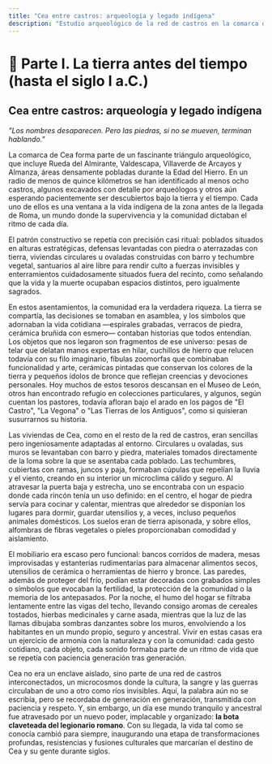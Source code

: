 ```yaml
---
title: "Cea entre castros: arqueología y legado indígena"
description: "Estudio arqueológico de la red de castros en la comarca de Cea, incluyendo patrones constructivos, vida cotidiana, objetos encontrados y la transición hacia el mundo romano."
---
```


# 📘 Parte I. La tierra antes del tiempo (hasta el siglo I a.C.)

## Cea entre castros: arqueología y legado indígena

*"Los nombres desaparecen. Pero las piedras, si no se mueven, terminan hablando."*

La comarca de Cea forma parte de un fascinante triángulo arqueológico, que incluye Rueda del Almirante, Valdescapa, Villaverde de Arcayos y Almanza, áreas densamente pobladas durante la Edad del Hierro. En un radio de menos de quince kilómetros se han identificado al menos ocho castros, algunos excavados con detalle por arqueólogos y otros aún esperando pacientemente ser descubiertos bajo la tierra y el tiempo. Cada uno de ellos es una ventana a la vida indígena de la zona antes de la llegada de Roma, un mundo donde la supervivencia y la comunidad dictaban el ritmo de cada día.

El patrón constructivo se repetía con precisión casi ritual: poblados situados en alturas estratégicas, defensas levantadas con piedra o aterrazadas con tierra, viviendas circulares u ovaladas construidas con barro y techumbre vegetal, santuarios al aire libre para rendir culto a fuerzas invisibles y enterramientos cuidadosamente situados fuera del recinto, como señalando que la vida y la muerte ocupaban espacios distintos, pero igualmente sagrados.

En estos asentamientos, la comunidad era la verdadera riqueza. La tierra se compartía, las decisiones se tomaban en asamblea, y los símbolos que adornaban la vida cotidiana —espirales grabadas, verracos de piedra, cerámica bruñida con esmero— contaban historias que todos entendían. Los objetos que nos legaron son fragmentos de ese universo: pesas de telar que delatan manos expertas en hilar, cuchillos de hierro que relucen todavía con su filo imaginario, fíbulas zoomorfas que combinaban funcionalidad y arte, cerámicas pintadas que conservan los colores de la tierra y pequeños ídolos de bronce que reflejan creencias y devociones personales. Hoy muchos de estos tesoros descansan en el Museo de León, otros han encontrado refugio en colecciones particulares, y algunos, según cuentan los pastores, todavía afloran bajo el arado en los pagos de "El Castro", "La Vegona" o "Las Tierras de los Antiguos", como si quisieran susurrarnos su historia.

Las viviendas de Cea, como en el resto de la red de castros, eran sencillas pero ingeniosamente adaptadas al entorno. Circulares u ovaladas, sus muros se levantaban con barro y piedra, materiales tomados directamente de la loma sobre la que se asentaba cada poblado. Las techumbres, cubiertas con ramas, juncos y paja, formaban cúpulas que repelían la lluvia y el viento, creando en su interior un microclima cálido y seguro. Al atravesar la puerta baja y estrecha, uno se encontraba con un espacio donde cada rincón tenía un uso definido: en el centro, el hogar de piedra servía para cocinar y calentar, mientras que alrededor se disponían los lugares para dormir, guardar utensilios y, a veces, incluso pequeños animales domésticos. Los suelos eran de tierra apisonada, y sobre ellos, alfombras de fibras vegetales o pieles proporcionaban comodidad y aislamiento.

El mobiliario era escaso pero funcional: bancos corridos de madera, mesas improvisadas y estanterías rudimentarias para almacenar alimentos secos, utensilios de cerámica o herramientas de hierro y bronce. Las paredes, además de proteger del frío, podían estar decoradas con grabados simples o símbolos que evocaban la fertilidad, la protección de la comunidad o la memoria de los antepasados. Por la noche, el humo del hogar se filtraba lentamente entre las vigas del techo, llevando consigo aromas de cereales tostados, hierbas medicinales y carne asada, mientras que la luz de las llamas dibujaba sombras danzantes sobre los muros, envolviendo a los habitantes en un mundo propio, seguro y ancestral. Vivir en estas casas era un ejercicio de armonía con la naturaleza y con la comunidad: cada gesto cotidiano, cada objeto, cada sonido formaba parte de un ritmo de vida que se repetía con paciencia generación tras generación.

Cea no era un enclave aislado, sino parte de una red de castros interconectados, un microcosmos donde la cultura, la sangre y las guerras circulaban de uno a otro como ríos invisibles. Aquí, la palabra aún no se escribía, pero se recordaba de generación en generación, transmitida con paciencia y respeto. Y, sin embargo, un día ese mundo tranquilo y ancestral fue atravesado por un nuevo poder, implacable y organizado: **la bota claveteada del legionario romano**. Con su llegada, la vida tal como se conocía cambió para siempre, inaugurando una etapa de transformaciones profundas, resistencias y fusiones culturales que marcarían el destino de Cea y su gente durante siglos.
